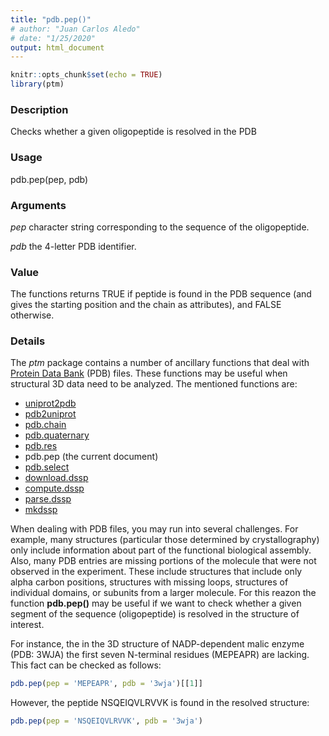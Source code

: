 ```yaml
---
title: "pdb.pep()"
# author: "Juan Carlos Aledo"
# date: "1/25/2020"
output: html_document
---
```


```r
knitr::opts_chunk$set(echo = TRUE)
library(ptm)
```

### Description
Checks whether a given oligopeptide is resolved in the PDB

### Usage
pdb.pep(pep, pdb)

### Arguments

_pep_	character string corresponding to the sequence of the oligopeptide.

_pdb_	the 4-letter PDB identifier.

### Value
The functions returns TRUE if peptide is found in the PDB sequence (and gives the starting position and the chain as attributes), and FALSE otherwise.

### Details

The _ptm_ package contains a number of ancillary functions that deal with [Protein Data Bank](https://www.rcsb.org/) (PDB) files. These functions may be useful when structural 3D data need to be analyzed. The mentioned functions are:

* [uniprot2pdb](./uniprot2pdb)
* [pdb2uniprot](./pdb2uniprot)
* [pdb.chain](./pdb.chain)
* [pdb.quaternary](./pdb.quaternary)
* [pdb.res](./pdb.res)
* pdb.pep (the current document)
* [pdb.select](./pdb.select)
* [download.dssp](./download.dssp)
* [compute.dssp](./compute.dssp)
* [parse.dssp](./parse.dssp)
* [mkdssp](./mkdssp)

When dealing with PDB files, you may run into several challenges. For example, many structures (particular those determined by crystallography) only include information about part of the functional biological assembly. Also, many PDB entries are missing portions of the molecule that were not observed in the experiment. These include structures that include only alpha carbon positions, structures with missing loops, structures of individual domains, or subunits from a larger molecule. For this reazon the function **pdb.pep()** may be useful if we want to check whether a given segment of the sequence (oligopeptide) is resolved in the structure of interest. 

For instance, the in the 3D structure of NADP-dependent malic enzyme (PDB: 3WJA) the first seven N-terminal residues (MEPEAPR) are lacking. This fact can be checked as follows:

```r
pdb.pep(pep = 'MEPEAPR', pdb = '3wja')[[1]]
```

However, the peptide NSQEIQVLRVVK is found in the resolved structure:

```r
pdb.pep(pep = 'NSQEIQVLRVVK', pdb = '3wja')
```
